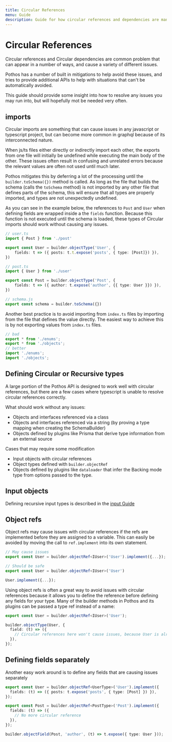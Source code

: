 ```yaml
---
title: Circular References
menu: Guide
description: Guide for how circular references and dependencies are managed in Pothos
---
```





# Circular References

Circular references and Circular dependencies are common problem that can appear in a number of
ways, and cause a variety of different issues.

Pothos has a number of built in mitigations to help avoid these issues, and tries to provide
additional APIs to help with situations that can't be automatically avoided.

This guide should provide some insight into how to resolve any issues you may run into, but will
hopefully mot be needed very often.

## imports

Circular imports are something that can cause issues in any javascript or typescript project, but
can become more common in graphql because of its interconnected nature.

When js/ts files either directly or indirectly import each other, the exports from one file will
initially be undefined while executing the main body of the other. These issues often result in
confusing and unrelated errors because the relevant values are often not used until much later.

Pothos mitigates this by deferring a lot of the processing until the `builder.toSchema({})` method
is called. As long as the file that builds the schema (calls the `toSchema` method) is not imported
by any other file that defines parts of the schema, this will ensure that all types are properly
imported, and types are not unexpectedly undefined.

As you can see in the example below, the references to `Post` and `User` when defining fields are
wrapped inside a the `fields` function. Because this function is not executed until the schema is
loaded, these types of Circular imports should work without causing any issues.

```ts
// user.ts
import { Post } from './post'

export const User = builder.objectType('User', {
    fields: t => ({ posts: t.t.expose('posts', { type: [Post]}) }),
})

// post.ts
import { User } from './user'

export const Post = builder.objectType('Post', {
    fields: t => ({ author: t.expose('author', {{ type: User }}) }),
})

// schema.js
export const schema = builder.toSchema({})
```

Another best practice is to avoid importing from `index.ts` files by importing from the file that
defines the value directly. The easiest way to achieve this is by not exporting values from
`index.ts` files.

```ts
// bad
export * from './enums';
export * from './objects';
// better
import './enums';
import './objects';
```

## Defining Circular or Recursive types

A large portion of the Pothos API is designed to work well with circular references, but there are a
few cases where typescript is unable to resolve circular references correctly.

What should work without any issues:

- Objects and interfaces referenced via a class
- Objects and interfaces referenced via a string (by proving a type mapping when creating the
  SchemaBuilder)
- Objects defined by plugins like Prisma that derive type information from an external source

Cases that may require some modification

- Input objects with circular references
- Object types defined with `builder.objectRef`
- Objects defined by plugins like `dataloader` that infer the Backing mode type from options passed
  to the type.

## Input objects

Defining recursive input types is described in the [input Guide](./inputs#recursive-inputs)

## Object refs

Object refs may cause issues with circular references if the refs are implemented before they are
assigned to a variable. This can easily be avoided by moving the call to `ref.implement` into its
own statement.

```typescript
// May cause issues
export const User = builder.objectRef<IUser>('User').implement({...});

// Should be safe
export const User = builder.objectRef<IUser>('User')

User.implement({...});
```

Using object refs is often a great way to avoid issues with circular references because it allows
you to define the reference before defining any fields for your type. Many of the builder methods in
Pothos and its plugins can be passed a type ref instead of a name:

```typescript
export const User = builder.objectRef<IUser>('User');

builder.objectType(User, {
  field: (t) => ({
    // Circular references here won't cause issues, because User is already defined above
  }),
});
```

## Defining fields separately

Another easy work around is to define any fields that are causing issues separately

```ts
export const User = builder.objectRef<UserType>('User').implement({
  fields: (t) => ({ posts: t.expose('posts', { type: [Post] }) }),
});

export const Post = builder.objectRef<PostType>('Post').implement({
  fields: (t) => ({
    // No more circular reference
  }),
});

builder.objectField(Post, 'author', (t) => t.expose({ type: User }));
```
